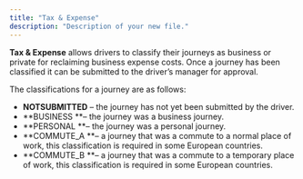 ```yaml
---
title: "Tax & Expense"
description: "Description of your new file."
---
```


**Tax & Expense** allows drivers to classify their journeys as business or private for reclaiming business expense costs. Once a journey has been classified it can be submitted to the driver’s manager for approval. 

The classifications for a journey are as follows: 

- **NOTSUBMITTED** – the journey has not yet been submitted by the driver.
- **BUSINESS **– the journey was a business journey.
- **PERSONAL **– the journey was a personal journey.
- **COMMUTE_A **– a journey that was a commute to a normal place of work, this classification is required in some European countries.
- **COMMUTE_B **– a journey that was a commute to a temporary place of work, this classification is required in some European countries.